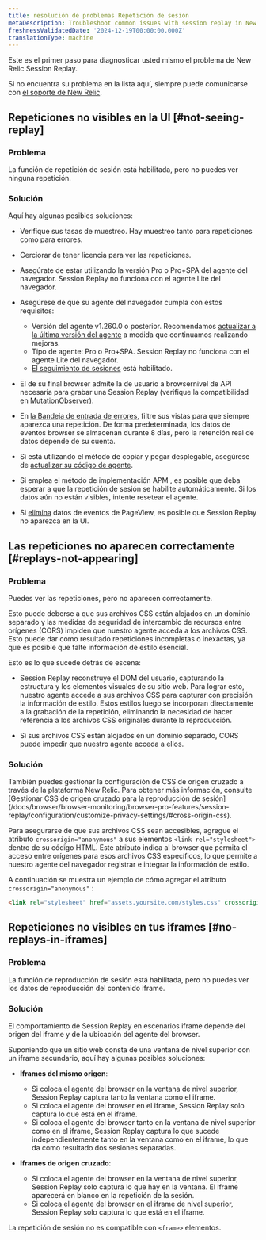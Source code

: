 ```yaml
---
title: resolución de problemas Repetición de sesión
metaDescription: Troubleshoot common issues with session replay in New Relic Browser.
freshnessValidatedDate: '2024-12-19T00:00:00.000Z'
translationType: machine
---
```


Este es el primer paso para diagnosticar usted mismo el problema de New Relic Session Replay.

Si no encuentra su problema en la lista aquí, siempre puede comunicarse con [el soporte de New Relic](https://support.newrelic.com).

## Repeticiones no visibles en la UI [#not-seeing-replay]

### Problema

La función de repetición de sesión está habilitada, pero no puedes ver ninguna repetición.

### Solución

Aquí hay algunas posibles soluciones:

* Verifique sus tasas de muestreo. Hay muestreo tanto para repeticiones como para errores.

* Cerciorar de tener licencia para ver las repeticiones.

* Asegúrate de estar utilizando la versión Pro o Pro+SPA del agente del navegador. Session Replay no funciona con el agente Lite del navegador.

* Asegúrese de que su agente del navegador cumpla con estos requisitos:

  * Versión del agente v1.260.0 o posterior. Recomendamos [actualizar a la última versión del agente](/docs/release-notes/new-relic-browser-release-notes/browser-agent-release-notes) a medida que continuamos realizando mejoras.
  * Tipo de agente: Pro o Pro+SPA. Session Replay no funciona con el agente Lite del navegador.
  * [El seguimiento de sesiones](/docs/browser/browser-monitoring/browser-pro-features/session-traces-explore-webpages-life-cycle/#requirements) está habilitado.

* El de su final browser admite la de usuario a browsernivel de API necesaria para grabar una Session Replay (verifique la compatibilidad en [MutationObserver](https://caniuse.com/mutationobserver)).

* En [la Bandeja de entrada de errores](/docs/errors-inbox/errors-inbox/), filtre sus vistas para que siempre aparezca una repetición. De forma predeterminada, los datos de eventos browser se almacenan durante 8 días, pero la retención real de datos depende de su cuenta.

* Si está utilizando el método de copiar y pegar desplegable, asegúrese de [actualizar su código de agente](#update-snippet).

* Si emplea el método de implementación APM , es posible que deba esperar a que la repetición de sesión se habilite automáticamente. Si los datos aún no están visibles, intente resetear el agente.

* Si [elimina](https://docs.newrelic.com/docs/data-apis/manage-data/drop-data-using-nerdgraph/) datos de eventos de PageView, es posible que Session Replay no aparezca en la UI.

## Las repeticiones no aparecen correctamente [#replays-not-appearing]

### Problema

Puedes ver las repeticiones, pero no aparecen correctamente.

Esto puede deberse a que sus archivos CSS están alojados en un dominio separado y las medidas de seguridad de intercambio de recursos entre orígenes (CORS) impiden que nuestro agente acceda a los archivos CSS. Esto puede dar como resultado repeticiones incompletas o inexactas, ya que es posible que falte información de estilo esencial.

Esto es lo que sucede detrás de escena:

* Session Replay reconstruye el DOM del usuario, capturando la estructura y los elementos visuales de su sitio web. Para lograr esto, nuestro agente accede a sus archivos CSS para capturar con precisión la información de estilo. Estos estilos luego se incorporan directamente a la grabación de la repetición, eliminando la necesidad de hacer referencia a los archivos CSS originales durante la reproducción.

* Si sus archivos CSS están alojados en un dominio separado, CORS puede impedir que nuestro agente acceda a ellos.

### Solución

<Callout variant="tip">
  También puedes gestionar la configuración de CSS de origen cruzado a través de la plataforma New Relic. Para obtener más información, consulte [Gestionar CSS de origen cruzado para la reproducción de sesión](/docs/browser/browser-monitoring/browser-pro-features/session-replay/configuration/customize-privacy-settings/#cross-origin-css).
</Callout>

Para asegurarse de que sus archivos CSS sean accesibles, agregue el atributo `crossorigin="anonymous"` a sus elementos `<link rel="stylesheet">` dentro de su código HTML. Este atributo indica al browser que permita el acceso entre orígenes para esos archivos CSS específicos, lo que permite a nuestro agente del navegador registrar e integrar la información de estilo.

A continuación se muestra un ejemplo de cómo agregar el atributo `crossorigin="anonymous"` :

```html
<link rel="stylesheet" href="assets.yoursite.com/styles.css" crossorigin="anonymous">
```

## Repeticiones no visibles en tus iframes [#no-replays-in-iframes]

### Problema

La función de reproducción de sesión está habilitada, pero no puedes ver los datos de reproducción del contenido iframe.

### Solución

El comportamiento de Session Replay en escenarios iframe depende del origen del iframe y de la ubicación del agente del browser.

Suponiendo que un sitio web consta de una ventana de nivel superior con un iframe secundario, aquí hay algunas posibles soluciones:

* **Iframes del mismo origen**:

  * Si coloca el agente del browser en la ventana de nivel superior, Session Replay captura tanto la ventana como el iframe.
  * Si coloca el agente del browser en el iframe, Session Replay solo captura lo que está en el iframe.
  * Si coloca el agente del browser tanto en la ventana de nivel superior como en el iframe, Session Replay captura lo que sucede independientemente tanto en la ventana como en el iframe, lo que da como resultado dos sesiones separadas.

* **Iframes de origen cruzado**:

  * Si coloca el agente del browser en la ventana de nivel superior, Session Replay solo captura lo que hay en la ventana. El iframe aparecerá en blanco en la repetición de la sesión.
  * Si coloca el agente del browser en el iframe de nivel superior, Session Replay solo captura lo que está en el iframe.

La repetición de sesión no es compatible con `<frame>` elementos.
